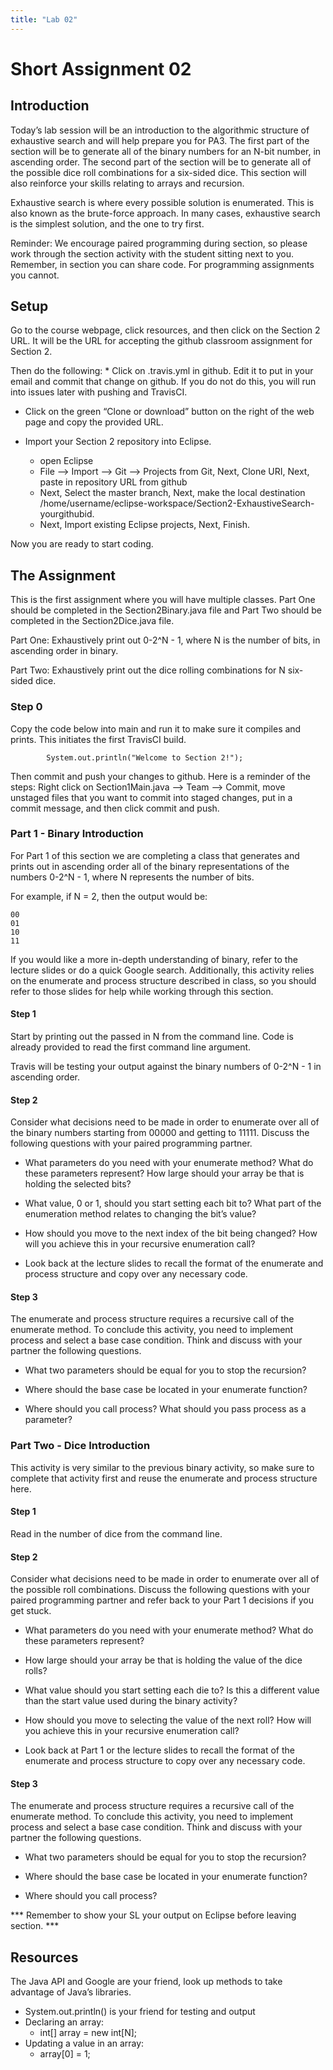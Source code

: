 ```yaml
---
title: "Lab 02"
---
```


# Short Assignment 02

## Introduction 

Today's lab session will be an introduction to the algorithmic structure of exhaustive
search and will help prepare you for PA3. The first part of the section will be
to generate all of the binary numbers for an N-bit number, in ascending order. 
The second part of the section will be to generate all of the possible dice roll
combinations for a six-sided dice. This section will also reinforce your skills 
relating to arrays and recursion. 

Exhaustive search is where every possible solution is enumerated. This is also
known as the brute-force approach. In many cases, exhaustive search is the simplest
solution, and the one to try first.

Reminder: We encourage paired programming during section, so please work through the 
section activity with the student sitting next to you.  Remember, in section you can 
share code. For programming assignments you cannot.

## Setup 
Go to the course webpage, click resources, and then click on the Section 2
URL.  It will be the URL for accepting the github classroom assignment
for Section 2.

Then do the following:
  * Click on .travis.yml in github.  Edit it to put in your email and commit 
    that change on github. If you do not do this, you will run into issues later 
    with pushing and TravisCI. 
  
  * Click on the green "Clone or download" button on the right of the web page 
    and copy the provided URL.

  * Import your Section 2 repository into Eclipse.
    * open Eclipse 
    * File —> Import —> Git —> Projects from Git, Next, Clone URI, Next, paste 
      in repository   URL from github
    * Next, Select the master branch, Next, make the local destination 
      /home/username/eclipse-workspace/Section2-ExhaustiveSearch-yourgithubid.
    * Next, Import existing Eclipse projects, Next, Finish.

Now you are ready to start coding. 

## The Assignment
This is the first assignment where you will have multiple classes. Part One should
be completed in the Section2Binary.java file and Part Two should be completed in the
Section2Dice.java file. 

Part One: Exhaustively print out 0-2^N - 1, where N is the number of bits, in ascending
order in binary.  	

Part Two: Exhaustively print out the dice rolling combinations for N six-sided dice. 

### Step 0
Copy the code below into main and run it to make sure it compiles and prints. 
This initiates the first TravisCI build.  

```
        System.out.println("Welcome to Section 2!");
```

Then commit and push your changes to github. Here is a reminder of the steps:
Right click on Section1Main.java --> Team --> Commit, move unstaged files 
that you want to commit into staged changes, put in a commit message, and 
then click commit and push.



### Part 1 - Binary Introduction 
For Part 1 of this section we are completing a class that 
generates and prints out in ascending order all of the binary representations 
of the numbers 0-2^N - 1, where N represents the number of bits. 

For example, if N = 2, then the output would be:
```
00
01
10
11
``` 

If you would like a more in-depth understanding of binary, refer to the lecture 
slides or do a quick Google search. Additionally, this activity relies on the 
enumerate and process structure described in class, so you should refer to those 
slides for help while working through this section. 

#### Step 1 
Start by printing out the passed in N from the command line.  Code is
already provided to read the first command line argument.

Travis will be testing your output against the binary numbers of 0-2^N - 1 in 
ascending order.

#### Step 2 
Consider what decisions need to be made in order to enumerate over all of the 
binary numbers starting from 00000 and getting to 11111. Discuss the following
questions with your paired programming partner. 

* What parameters do you need with your enumerate method? What do these parameters
represent? How large should your array be that is holding the selected bits? 

* What value, 0 or 1, should you start setting each bit to? What part of the 
enumeration method relates to changing the bit's value? 

* How should you move to the next index of the bit being changed? How will
you achieve this in your recursive enumeration call? 

* Look back at the lecture slides to recall the format of the enumerate and 
process structure and copy over any necessary code. 

#### Step 3
The enumerate and process structure requires a recursive call of the enumerate 
method. To conclude this activity, you need to implement process and select
a base case condition. Think and discuss with your partner the following 
questions. 

* What two parameters should be equal for you to stop the recursion? 

* Where should the base case be located in your enumerate function? 

* Where should you call process? What should you pass process as a parameter? 

### Part Two - Dice Introduction 
This activity is very similar to the previous binary activity, so make 
sure to complete that activity first and 
reuse the enumerate and process structure here. 

#### Step 1 
Read in the number of dice from the command line. 

#### Step 2 
Consider what decisions need to be made in order to enumerate over all of the 
possible roll combinations. Discuss the following questions with your paired 
programming partner and refer back to your Part 1 decisions if you get stuck.  

* What parameters do you need with your enumerate method? What do these parameters
represent? 

* How large should your array be that is holding the value of the dice rolls? 

* What value should you start setting each die to? Is this a different value than 
the start value used during the binary activity? 

* How should you move to selecting the value of the next roll? How will
you achieve this in your recursive enumeration call? 

* Look back at Part 1 or the lecture slides to recall the format of the enumerate 
and process structure to copy over any necessary code. 

#### Step 3
The enumerate and process structure requires a recursive call of the enumerate 
method. To conclude this activity, you need to implement process and select
a base case condition. Think and discuss with your partner the following 
questions. 

* What two parameters should be equal for you to stop the recursion? 

* Where should the base case be located in your enumerate function? 

* Where should you call process? 


*** Remember to show your SL your output on Eclipse before leaving section. *** 


## Resources

The Java API and Google are your friend, look up methods to take advantage of 
Java's libraries. 

* System.out.println() is your friend for testing and output 
* Declaring an array:
	* int[] array = new int[N]; 
* Updating a value in an array: 
	* array[0] = 1; 
